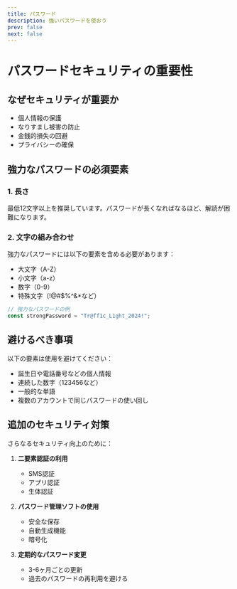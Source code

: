 ```yaml
---
title: パスワード
description: 強いパスワードを使おう
prev: false
next: false
---
```


# パスワードセキュリティの重要性

## なぜセキュリティが重要か

- 個人情報の保護
- なりすまし被害の防止
- 金銭的損失の回避
- プライバシーの確保

## 強力なパスワードの必須要素

### 1. 長さ

最低12文字以上を推奨しています。パスワードが長くなればなるほど、解読が困難になります。

### 2. 文字の組み合わせ

強力なパスワードには以下の要素を含める必要があります：

- 大文字（A-Z）
- 小文字（a-z）
- 数字（0-9）
- 特殊文字（!@#$%^&\*など）

```js
// 強力なパスワードの例
const strongPassword = "Tr@ff1c_L1ght_2024!";
```

## 避けるべき事項

以下の要素は使用を避けてください：

- 誕生日や電話番号などの個人情報
- 連続した数字（123456など）
- 一般的な単語
- 複数のアカウントで同じパスワードの使い回し

## 追加のセキュリティ対策

さらなるセキュリティ向上のために：

1. **二要素認証の利用**

   - SMS認証
   - アプリ認証
   - 生体認証

2. **パスワード管理ソフトの使用**

   - 安全な保存
   - 自動生成機能
   - 暗号化

3. **定期的なパスワード変更**
   - 3-6ヶ月ごとの更新
   - 過去のパスワードの再利用を避ける
